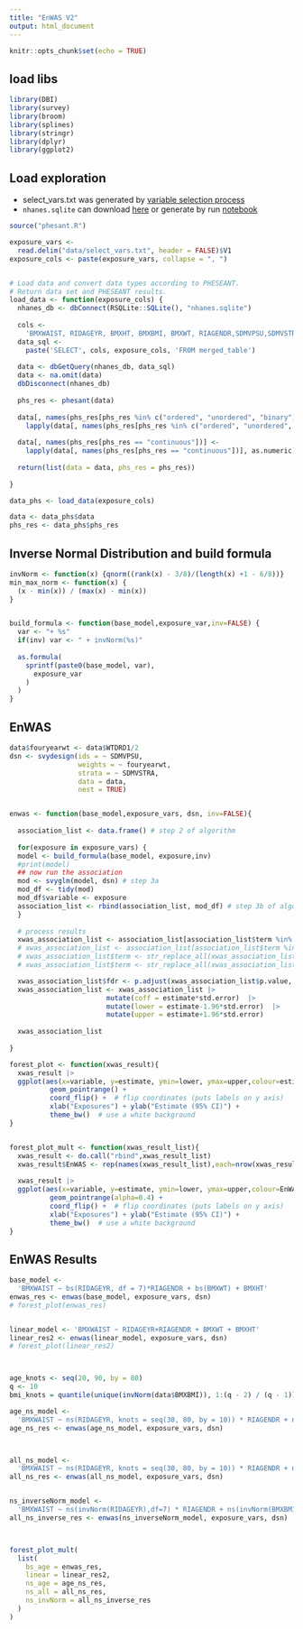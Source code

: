 ```yaml
---
title: "EnWAS V2"
output: html_document
---
```


```r
knitr::opts_chunk$set(echo = TRUE)
```

## load libs
```r
library(DBI)
library(survey)
library(broom)
library(splines)
library(stringr)
library(dplyr)
library(ggplot2)

```

## Load exploration

- select_vars.txt was generated by [variable selection process](https://ccb-hms.github.io/Imputation/diet_var_selection.html)
- `nhanes.sqlite` can download [here](https://github.com/ccb-hms/Imputation/blob/main/nhanes.sqlite) or generate by run [notebook](https://ccb-hms.github.io/Imputation/nhanes_exploratory.html)

```r
source("phesant.R")

exposure_vars <-
  read.delim("data/select_vars.txt", header = FALSE)$V1
exposure_cols <- paste(exposure_vars, collapse = ", ")


# Load data and convert data types according to PHESEANT.
# Return data set and PHESEANT results.
load_data <- function(exposure_cols) {
  nhanes_db <- dbConnect(RSQLite::SQLite(), "nhanes.sqlite")
  
  cols <-
    'BMXWAIST, RIDAGEYR, BMXHT, BMXBMI, BMXWT, RIAGENDR,SDMVPSU,SDMVSTRA, years,'
  data_sql <-
    paste('SELECT', cols, exposure_cols, 'FROM merged_table')
  
  data <- dbGetQuery(nhanes_db, data_sql)
  data <- na.omit(data)
  dbDisconnect(nhanes_db)
  
  phs_res <- phesant(data)
  
  data[, names(phs_res[phs_res %in% c("ordered", "unordered", "binary")])] <-
    lapply(data[, names(phs_res[phs_res %in% c("ordered", "unordered", "binary")])], as.factor)
  
  data[, names(phs_res[phs_res == "continuous"])] <-
    lapply(data[, names(phs_res[phs_res == "continuous"])], as.numeric)
  
  return(list(data = data, phs_res = phs_res))
  
}

data_phs <- load_data(exposure_cols)

data <- data_phs$data
phs_res <- data_phs$phs_res

```


## Inverse Normal Distribution and build formula

```r
invNorm <- function(x) {qnorm((rank(x) - 3/8)/(length(x) +1 - 6/8))}
min_max_norm <- function(x) {
  (x - min(x)) / (max(x) - min(x))
}


build_formula <- function(base_model,exposure_var,inv=FALSE) {
  var <- "+ %s"
  if(inv) var <- " + invNorm(%s)" 
  
  as.formula(
    sprintf(paste0(base_model, var),
      exposure_var
    )
  )
}


```



## EnWAS

```r

data$fouryearwt <- data$WTDRD1/2
dsn <- svydesign(ids = ~ SDMVPSU,
                 weights = ~ fouryearwt,
                 strata = ~ SDMVSTRA,
                 data = data,
                 nest = TRUE)


enwas <- function(base_model,exposure_vars, dsn, inv=FALSE){
  
  association_list <- data.frame() # step 2 of algorithm
  
  for(exposure in exposure_vars) {
  model <- build_formula(base_model, exposure,inv)
  #print(model)
  ## now run the association
  mod <- svyglm(model, dsn) # step 3a
  mod_df <- tidy(mod)
  mod_df$variable <- exposure
  association_list <- rbind(association_list, mod_df) # step 3b of algorithm
  }
  
  # process results
  xwas_association_list <- association_list[association_list$term %in% exposure_vars, ]
  # xwas_association_list <- association_list[association_list$term %in% c(exposure_vars,paste0("invNorm(",exposure_vars,")")), ]
  # xwas_association_list$term <- str_replace_all(xwas_association_list$term, "invNorm", "")
  # xwas_association_list$term <- str_replace_all(xwas_association_list$term, "[[:punct:]]", "")

  xwas_association_list$fdr <- p.adjust(xwas_association_list$p.value, method='BY')
  xwas_association_list <- xwas_association_list |> 
                        mutate(coff = estimate*std.error)  |>
                        mutate(lower = estimate-1.96*std.error)  |>
                        mutate(upper = estimate+1.96*std.error)
  
  xwas_association_list
  
}

forest_plot <- function(xwas_result){
  xwas_result |>
  ggplot(aes(x=variable, y=estimate, ymin=lower, ymax=upper,colour=estimate)) +
          geom_pointrange() + 
          coord_flip() +  # flip coordinates (puts labels on y axis)
          xlab("Exposures") + ylab("Estimate (95% CI)") +
          theme_bw()  # use a white background
}


forest_plot_mult <- function(xwas_result_list){
  xwas_result <- do.call("rbind",xwas_result_list)
  xwas_result$EnWAS <- rep(names(xwas_result_list),each=nrow(xwas_result_list[[1]]))
  
  xwas_result |>
  ggplot(aes(x=variable, y=estimate, ymin=lower, ymax=upper,colour=EnWAS)) +
          geom_pointrange(alpha=0.4) + 
          coord_flip() +  # flip coordinates (puts labels on y axis)
          xlab("Exposures") + ylab("Estimate (95% CI)") +
          theme_bw()  # use a white background
}


```


## EnWAS Results

```r
base_model <-
  'BMXWAIST ~ bs(RIDAGEYR, df = 7)*RIAGENDR + bs(BMXWT) + BMXHT'
enwas_res <- enwas(base_model, exposure_vars, dsn)
# forest_plot(enwas_res)


linear_model <- 'BMXWAIST ~ RIDAGEYR+RIAGENDR + BMXWT + BMXHT'
linear_res2 <- enwas(linear_model, exposure_vars, dsn)
# forest_plot(linear_res2)



age_knots <- seq(20, 90, by = 80)
q <- 10
bmi_knots = quantile(unique(invNorm(data$BMXBMI)), 1:(q - 2) / (q - 1))

age_ns_model <-
  'BMXWAIST ~ ns(RIDAGEYR, knots = seq(30, 80, by = 10)) * RIAGENDR + ns(BMXBMI,knots = seq(30, 80, by = 10)) + BMXWT + BMXHT'
age_ns_res <- enwas(age_ns_model, exposure_vars, dsn)



all_ns_model <-
  'BMXWAIST ~ ns(RIDAGEYR, knots = seq(30, 80, by = 10)) * RIAGENDR + ns(BMXBMI,knots = seq(30, 80, by = 10)) + ns(BMXWT) + ns(BMXHT, knots = seq(40, 200, by = 10))'
all_ns_res <- enwas(all_ns_model, exposure_vars, dsn)


ns_inverseNorm_model <-
  'BMXWAIST ~ ns(invNorm(RIDAGEYR),df=7) * RIAGENDR + ns(invNorm(BMXBMI)) + ns(invNorm(BMXWT)) + ns(invNorm(BMXHT))'
all_ns_inverse_res <- enwas(ns_inverseNorm_model, exposure_vars, dsn)



forest_plot_mult(
  list(
    bs_age = enwas_res,
    linear = linear_res2,
    ns_age = age_ns_res,
    ns_all = all_ns_res,
    ns_invNorm = all_ns_inverse_res
  )
)
  
```


